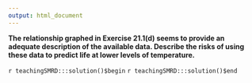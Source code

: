 ```yaml
---
output: html_document
---
```


__The relationship graphed in Exercise 21.1(d) seems to provide an adequate description of the available data. Describe the risks of using these data to predict life at lower levels of temperature.__

`r teachingSMRD:::solution()$begin`
`r teachingSMRD:::solution()$end`
